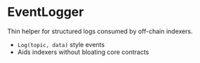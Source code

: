 # EventLogger

Thin helper for structured logs consumed by off-chain indexers.
- `Log(topic, data)` style events
- Aids indexers without bloating core contracts
